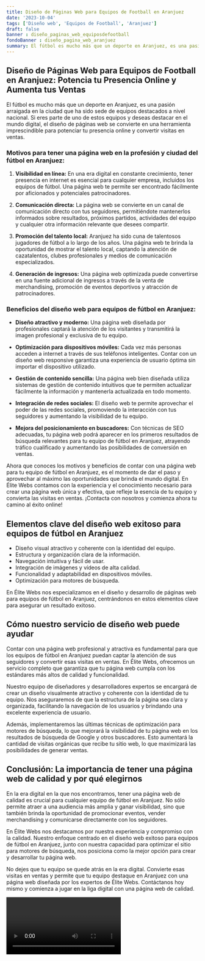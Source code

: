 ```yaml
---
title: Diseño de Páginas Web para Equipos de Football en Aranjuez
date: '2023-10-04'
tags: ['Diseño web', 'Equipos de Football', 'Aranjuez']
draft: false
banner : diseño_paginas_web_equiposdefootball
fondoBanner : diseño_pagina_web_aranjuez
summary: El fútbol es mucho más que un deporte en Aranjuez, es una pasión arraigada en la ciudad que ha sido sede de equipos destacados a nivel nacional. Si eres parte de uno de estos equipos y deseas destacar en el mundo digital, el diseño de páginas web se convierte en una herramienta imprescindible para potenciar tu presencia online y convertir visitas en ventas.
---
```


## Diseño de Páginas Web para Equipos de Football en Aranjuez: Potencia tu Presencia Online y Aumenta tus Ventas

El fútbol es mucho más que un deporte en Aranjuez, es una pasión arraigada en la ciudad que ha sido sede de equipos destacados a nivel nacional. Si eres parte de uno de estos equipos y deseas destacar en el mundo digital, el diseño de páginas web se convierte en una herramienta imprescindible para potenciar tu presencia online y convertir visitas en ventas.

### Motivos para tener una página web en la profesión y ciudad del fútbol en Aranjuez:

1. **Visibilidad en línea:** En una era digital en constante crecimiento, tener presencia en internet es esencial para cualquier empresa, incluidos los equipos de fútbol. Una página web te permite ser encontrado fácilmente por aficionados y potenciales patrocinadores.

2. **Comunicación directa:** La página web se convierte en un canal de comunicación directo con tus seguidores, permitiéndote mantenerlos informados sobre resultados, próximos partidos, actividades del equipo y cualquier otra información relevante que desees compartir.

3. **Promoción del talento local:** Aranjuez ha sido cuna de talentosos jugadores de fútbol a lo largo de los años. Una página web te brinda la oportunidad de mostrar el talento local, captando la atención de cazatalentos, clubes profesionales y medios de comunicación especializados.

4. **Generación de ingresos:** Una página web optimizada puede convertirse en una fuente adicional de ingresos a través de la venta de merchandising, promoción de eventos deportivos y atracción de patrocinadores.

### Beneficios del diseño web para equipos de fútbol en Aranjuez:

- **Diseño atractivo y moderno:** Una página web diseñada por profesionales captará la atención de los visitantes y transmitirá la imagen profesional y exclusiva de tu equipo.

- **Optimización para dispositivos móviles:** Cada vez más personas acceden a internet a través de sus teléfonos inteligentes. Contar con un diseño web responsive garantiza una experiencia de usuario óptima sin importar el dispositivo utilizado.

- **Gestión de contenido sencilla:** Una página web bien diseñada utiliza sistemas de gestión de contenido intuitivos que te permiten actualizar fácilmente la información y mantenerla actualizada en todo momento.

- **Integración de redes sociales:** El diseño web te permite aprovechar el poder de las redes sociales, promoviendo la interacción con tus seguidores y aumentando la visibilidad de tu equipo.

- **Mejora del posicionamiento en buscadores:** Con técnicas de SEO adecuadas, tu página web podrá aparecer en los primeros resultados de búsqueda relevantes para tu equipo de fútbol en Aranjuez, atrayendo tráfico cualificado y aumentando las posibilidades de conversión en ventas.

Ahora que conoces los motivos y beneficios de contar con una página web para tu equipo de fútbol en Aranjuez, es el momento de dar el paso y aprovechar al máximo las oportunidades que brinda el mundo digital. En Élite Webs contamos con la experiencia y el conocimiento necesario para crear una página web única y efectiva, que refleje la esencia de tu equipo y convierta las visitas en ventas. ¡Contacta con nosotros y comienza ahora tu camino al éxito online!

<GifSeo />

<Cta />

## Elementos clave del diseño web exitoso para equipos de fútbol en Aranjuez

- Diseño visual atractivo y coherente con la identidad del equipo.
- Estructura y organización clara de la información.
- Navegación intuitiva y fácil de usar.
- Integración de imágenes y vídeos de alta calidad.
- Funcionalidad y adaptabilidad en dispositivos móviles.
- Optimización para motores de búsqueda.

En Élite Webs nos especializamos en el diseño y desarrollo de páginas web para equipos de fútbol en Aranjuez, centrándonos en estos elementos clave para asegurar un resultado exitoso.

## Cómo nuestro servicio de diseño web puede ayudar

Contar con una página web profesional y atractiva es fundamental para que los equipos de fútbol en Aranjuez puedan captar la atención de sus seguidores y convertir esas visitas en ventas. En Élite Webs, ofrecemos un servicio completo que garantiza que tu página web cumpla con los estándares más altos de calidad y funcionalidad.

Nuestro equipo de diseñadores y desarrolladores expertos se encargará de crear un diseño visualmente atractivo y coherente con la identidad de tu equipo. Nos aseguraremos de que la estructura de la página sea clara y organizada, facilitando la navegación de los usuarios y brindando una excelente experiencia de usuario.

Además, implementaremos las últimas técnicas de optimización para motores de búsqueda, lo que mejorará la visibilidad de tu página web en los resultados de búsqueda de Google y otros buscadores. Esto aumentará la cantidad de visitas orgánicas que recibe tu sitio web, lo que maximizará las posibilidades de generar ventas.

## Conclusión: La importancia de tener una página web de calidad y por qué elegirnos

En la era digital en la que nos encontramos, tener una página web de calidad es crucial para cualquier equipo de fútbol en Aranjuez. No sólo permite atraer a una audiencia más amplia y ganar visibilidad, sino que también brinda la oportunidad de promocionar eventos, vender merchandising y comunicarse directamente con los seguidores.

En Élite Webs nos destacamos por nuestra experiencia y compromiso con la calidad. Nuestro enfoque centrado en el diseño web exitoso para equipos de fútbol en Aranjuez, junto con nuestra capacidad para optimizar el sitio para motores de búsqueda, nos posiciona como la mejor opción para crear y desarrollar tu página web.

No dejes que tu equipo se quede atrás en la era digital. Convierte esas visitas en ventas y permite que tu equipo destaque en Aranjuez con una página web diseñada por los expertos de Élite Webs. Contáctanos hoy mismo y comienza a jugar en la liga digital con una página web de calidad.

<Video />

<CtaBot job='Equipos de Football' city='Aranjuez'/>

<Gmaps query='Aranjuez+españa+maps' />